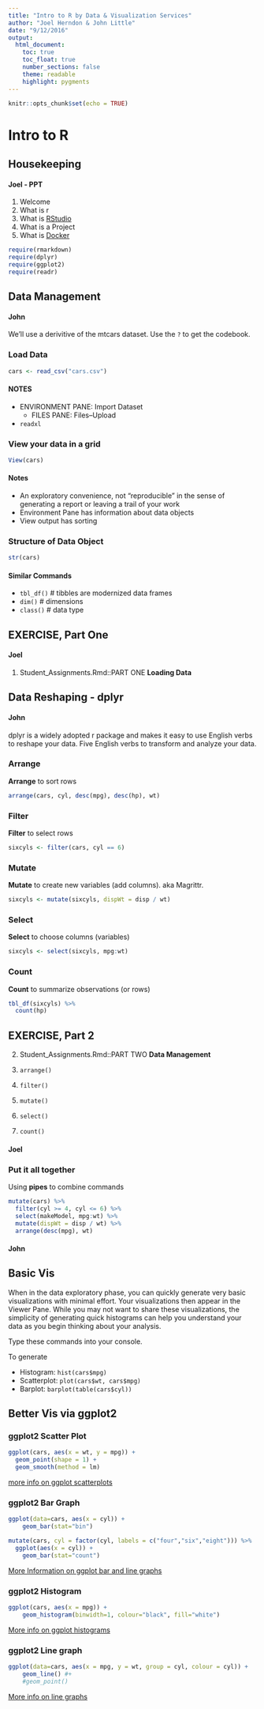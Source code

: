 ```yaml
---
title: "Intro to R by Data & Visualization Services"
author: "Joel Herndon & John Little"
date: "9/12/2016"
output: 
  html_document:
    toc: true
    toc_float: true
    number_sections: false
    theme: readable
    highlight: pygments
---
```


```r
knitr::opts_chunk$set(echo = TRUE)
```


# Intro to R


## Housekeeping

#### Joel - PPT

1. Welcome
2. What is r
3. What is [RStudio](https://www.rstudio.com/)
4. What is a Project
5. What is [Docker](https://vm-manage.oit.duke.edu/containers/rstudio)

```r
require(rmarkdown)
require(dplyr)
require(ggplot2)
require(readr)
```

## Data Management

#### John

We'll use a derivitive of the mtcars dataset.  Use the `?` to get the codebook.

### Load Data
```r
cars <- read_csv("cars.csv")
```

#### NOTES

* ENVIRONMENT PANE: Import Dataset 
    * FILES PANE: Files--Upload
* `readxl`


### View your data in a grid

```r
View(cars)
```

#### Notes

* An exploratory convenience, not "reproducible" in the sense of generating a report or leaving a trail of your work
* Environment Pane has information about data objects
* View output has sorting 



### Structure of Data Object

```r
str(cars)
```

#### Similar Commands
* `tbl_df()`    # tibbles are modernized data frames
* `dim()`       # dimensions
* `class()`     # data type 

## EXERCISE, Part One

#### Joel

1. Student_Assignments.Rmd::PART ONE
**Loading Data**

## Data Reshaping - dplyr

#### John

dplyr is a widely adopted r package and makes it easy to use English verbs to reshape your data.
Five English verbs to transform and analyze your data.

### Arrange

**Arrange** to sort rows
```r
arrange(cars, cyl, desc(mpg), desc(hp), wt)
```

### Filter

**Filter** to select rows
```r
sixcyls <- filter(cars, cyl == 6)
```

### Mutate

**Mutate** to create new variables (add columns). aka Magrittr.
```r
sixcyls <- mutate(sixcyls, dispWt = disp / wt)
```


### Select
**Select** to choose columns (variables)
```r
sixcyls <- select(sixcyls, mpg:wt)
```

### Count
**Count** to summarize observations (or rows)
```r
tbl_df(sixcyls) %>% 
  count(hp)
```


## EXERCISE, Part 2

2. Student_Assignments.Rmd::PART TWO
**Data Management**

1. `arrange()`
2. `filter()`
3. `mutate()`
4. `select()`
5. `count()`

#### Joel

### Put it all together
Using **pipes** to combine commands
```r

mutate(cars) %>% 
  filter(cyl >= 4, cyl <= 6) %>% 
  select(makeModel, mpg:wt) %>%
  mutate(dispWt = disp / wt) %>% 
  arrange(desc(mpg), wt)
```


#### John

## Basic Vis

When in the data exploratory phase, you can quickly generate very basic visualizations with minimal effort.  Your visualizations then appear in the Viewer Pane.  While you may not want to share these visualizations, the simplicity of generating quick histograms can help you understand your data as you begin thinking about your analysis.

Type these commands into your console.

To generate

* Histogram:  `hist(cars$mpg)`
* Scatterplot: `plot(cars$wt, cars$mpg)`
* Barplot:  `barplot(table(cars$cyl))`


## Better Vis via ggplot2

### ggplot2 Scatter Plot
```r
ggplot(cars, aes(x = wt, y = mpg)) +
  geom_point(shape = 1) + 
  geom_smooth(method = lm)
```

[more info on ggplot scatterplots](http://www.cookbook-r.com/Graphs/Scatterplots_(ggplot2)/)


### ggplot2 Bar Graph
```r
ggplot(data=cars, aes(x = cyl)) +
    geom_bar(stat="bin")
```

```r
mutate(cars, cyl = factor(cyl, labels = c("four","six","eight"))) %>% 
  ggplot(aes(x = cyl)) +
    geom_bar(stat="count")
```


[More Information on ggplot bar and line graphs](http://www.cookbook-r.com/Graphs/Bar_and_line_graphs_(ggplot2)/)

### ggplot2 Histogram
```r
ggplot(cars, aes(x = mpg)) +
    geom_histogram(binwidth=1, colour="black", fill="white")
```

[More info on ggplot histograms](http://www.cookbook-r.com/Graphs/Plotting_distributions_(ggplot2))

### ggplot2 Line graph
```r
ggplot(data=cars, aes(x = mpg, y = wt, group = cyl, colour = cyl)) +
    geom_line() #+
    #geom_point()
```

[More info on line graphs](http://www.cookbook-r.com/Graphs/Bar_and_line_graphs_(ggplot2)/)

